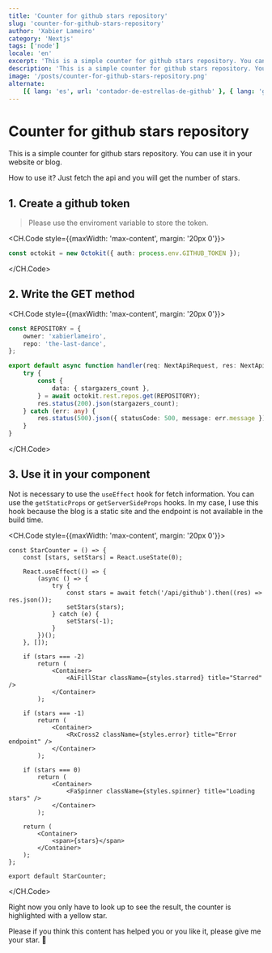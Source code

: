 ```yaml
---
title: 'Counter for github stars repository'
slug: 'counter-for-github-stars-repository'
author: 'Xabier Lameiro'
category: 'Nextjs'
tags: ['node']
locale: 'en'
excerpt: 'This is a simple counter for github stars repository. You can use it in your website or blog. Using Nextjs api and octokit.'
description: 'This is a simple counter for github stars repository. You can use it in your website or blog. Using Nextjs api and octokit.'
image: '/posts/counter-for-github-stars-repository.png'
alternate:
    [{ lang: 'es', url: 'contador-de-estrellas-de-github' }, { lang: 'gl', url: 'contador-de-estrellas-de-github' }]
---
```


# Counter for github stars repository

<Date date="01-11-2023" />

This is a simple counter for github stars repository. You can use it in your website or blog.

How to use it? Just fetch the api and you will get the number of stars.

## 1. Create a github token

> Please use the enviroment variable to store the token.

<CH.Code style={{maxWidth: 'max-content', margin: '20px 0'}}>

```ts github.ts
const octokit = new Octokit({ auth: process.env.GITHUB_TOKEN });
```

</CH.Code>

## 2. Write the GET method

<CH.Code style={{maxWidth: 'max-content', margin: '20px 0'}}>

```ts github.ts
const REPOSITORY = {
    owner: 'xabierlameiro',
    repo: 'the-last-dance',
};

export default async function handler(req: NextApiRequest, res: NextApiResponse) {
    try {
        const {
            data: { stargazers_count },
        } = await octokit.rest.repos.get(REPOSITORY);
        res.status(200).json(stargazers_count);
    } catch (err: any) {
        res.status(500).json({ statusCode: 500, message: err.message });
    }
}
```

</CH.Code>

## 3. Use it in your component

Not is necessary to use the `useEffect` hook for fetch information. You can use the `getStaticProps` or `getServerSideProps` hooks.
In my case, I use this hook because the blog is a static site and the endpoint is not available in the build time.

<CH.Code style={{maxWidth: 'max-content', margin: '20px 0'}}>

```tsx StarCounter.tsx
const StarCounter = () => {
    const [stars, setStars] = React.useState(0);

    React.useEffect(() => {
        (async () => {
            try {
                const stars = await fetch('/api/github').then((res) => res.json());
                setStars(stars);
            } catch (e) {
                setStars(-1);
            }
        })();
    }, []);

    if (stars === -2)
        return (
            <Container>
                <AiFillStar className={styles.starred} title="Starred" />
            </Container>
        );

    if (stars === -1)
        return (
            <Container>
                <RxCross2 className={styles.error} title="Error endpoint" />
            </Container>
        );

    if (stars === 0)
        return (
            <Container>
                <FaSpinner className={styles.spinner} title="Loading stars" />
            </Container>
        );

    return (
        <Container>
            <span>{stars}</span>
        </Container>
    );
};

export default StarCounter;
```

</CH.Code>

Right now you only have to look up to see the result, the counter is highlighted with a yellow star.

Please if you think this content has helped you or you like it, please give me your star. <span className="emoji">🤩</span>
